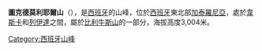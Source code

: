'''圖克德莫利耶爾山'''（{{lang-es|Pico Mulleres}}），是[[西班牙|西班牙]]的山峰，位於[[西班牙|西班牙]]東北部[[加泰羅尼亞|加泰羅尼亞]]，處於[[韋斯卡|韋斯卡]]和[[列伊達|列伊達]]之間，屬於[[比利牛斯山|比利牛斯山]]的一部分，海拔高度3,004米。

{{coord|42|37|46|N|0|41|55|E|region:ES-CT_type:mountain_source:kolossus-cawiki|display=title}}

{{Spain-geo-stub}}
[[Category:西班牙山峰|Category:西班牙山峰]]